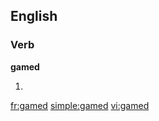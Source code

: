 
==English==

===Verb===
'''gamed'''

# {{past of|[[game]]}}

[[fr:gamed]]
[[simple:gamed]]
[[vi:gamed]]